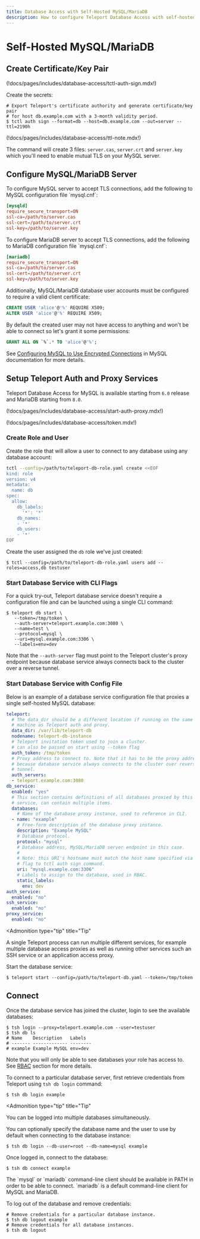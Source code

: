 ```yaml
---
title: Database Access with Self-Hosted MySQL/MariaDB
description: How to configure Teleport Database Access with self-hosted MySQL/MariaDB.
---
```


# Self-Hosted MySQL/MariaDB

## Create Certificate/Key Pair

(!docs/pages/includes/database-access/tctl-auth-sign.mdx!)

Create the secrets:

```code
# Export Teleport's certificate authority and generate certificate/key pair
# for host db.example.com with a 3-month validity period.
$ tctl auth sign --format=db --host=db.example.com --out=server --ttl=2190h
```

(!docs/pages/includes/database-access/ttl-note.mdx!)

The command will create 3 files: `server.cas`, `server.crt` and `server.key`
which you'll need to enable mutual TLS on your MySQL server.

## Configure MySQL/MariaDB Server

<Tabs>
  <TabItem label="MySQL">
  To configure MySQL server to accept TLS connections, add the following to
MySQL configuration file `mysql.cnf`:

```conf
[mysqld]
require_secure_transport=ON
ssl-ca=/path/to/server.cas
ssl-cert=/path/to/server.crt
ssl-key=/path/to/server.key
```
  </TabItem>
  <TabItem label="MariaDB">
  To configure MariaDB server to accept TLS connections, add the following to
MariaDB configuration file `mysql.cnf`:

```conf
[mariadb]
require_secure_transport=ON
ssl-ca=/path/to/server.cas
ssl-cert=/path/to/server.crt
ssl-key=/path/to/server.key
```
  </TabItem>
</Tabs>


Additionally, MySQL/MariaDB database user accounts must be configured to require a
valid client certificate:

```sql
CREATE USER 'alice'@'%' REQUIRE X509;
ALTER USER 'alice'@'%' REQUIRE X509;
```

By default the created user may not have access to anything and won't be able
to connect so let's grant it some permissions:

```sql
GRANT ALL ON `%`.* TO 'alice'@'%';
```

See [Configuring MySQL to Use Encrypted Connections](https://dev.mysql.com/doc/refman/8.0/en/using-encrypted-connections.html)
in MySQL documentation for more details.

## Setup Teleport Auth and Proxy Services

Teleport Database Access for MySQL is available starting from `6.0` release and MariaDB starting from `8.0`.

(!docs/pages/includes/database-access/start-auth-proxy.mdx!)

(!docs/pages/includes/database-access/token.mdx!)

### Create Role and User

Create the role that will allow a user to connect to any database using any
database account:

```bash
tctl --config=/path/to/teleport-db-role.yaml create <<EOF
kind: role
version: v4
metadata:
  name: db
spec:
  allow:
    db_labels:
      '*': '*'
    db_names:
    - '*'
    db_users:
    - '*'
EOF
```

Create the user assigned the `db` role we've just created:

```code
$ tctl --config=/path/to/teleport-db-role.yaml users add --roles=access,db testuser
```

### Start Database Service with CLI Flags

For a quick try-out, Teleport database service doesn't require a configuration
file and can be launched using a single CLI command:

```code
$ teleport db start \
   --token=/tmp/token \
   --auth-server=teleport.example.com:3080 \
   --name=test \
   --protocol=mysql \
   --uri=mysql.example.com:3306 \
   --labels=env=dev
```

Note that the `--auth-server` flag must point to the Teleport cluster's proxy endpoint
because database service always connects back to the cluster over a reverse
tunnel.

### Start Database Service with Config File

Below is an example of a database service configuration file that proxies
a single self-hosted MySQL database:

```yaml
teleport:
  # The data_dir should be a different location if running on the same
  # machine as Teleport auth and proxy.
  data_dir: /var/lib/teleport-db
  nodename: teleport-db-instance
  # Teleport invitation token used to join a cluster.
  # can also be passed on start using --token flag
  auth_token: /tmp/token
  # Proxy address to connect to. Note that it has to be the proxy address
  # because database service always connects to the cluster over reverse
  # tunnel.
  auth_servers:
  - teleport.example.com:3080
db_service:
  enabled: "yes"
  # This section contains definitions of all databases proxied by this
  # service, can contain multiple items.
  databases:
    # Name of the database proxy instance, used to reference in CLI.
  - name: "example"
    # Free-form description of the database proxy instance.
    description: "Example MySQL"
    # Database protocol.
    protocol: "mysql"
    # Database address, MySQL/MariaDB server endpoint in this case.
    #
    # Note: this URI's hostname must match the host name specified via --host
    # flag to tctl auth sign command.
    uri: "mysql.example.com:3306"
    # Labels to assign to the database, used in RBAC.
    static_labels:
      env: dev
auth_service:
  enabled: "no"
ssh_service:
  enabled: "no"
proxy_service:
  enabled: "no"
```

<Admonition
  type="tip"
  title="Tip"
>
  A single Teleport process can run multiple different services, for example
  multiple database access proxies as well as running other services such an
  SSH service or an application access proxy.
</Admonition>

Start the database service:

```code
$ teleport start --config=/path/to/teleport-db.yaml --token=/tmp/token
```

## Connect

Once the database service has joined the cluster, login to see the available
databases:

```code
$ tsh login --proxy=teleport.example.com --user=testuser
$ tsh db ls
# Name    Description   Labels
# ------- ------------- --------
# example Example MySQL env=dev
```

Note that you will only be able to see databases your role has access to. See
[RBAC](../rbac.mdx) section for more details.

To connect to a particular database server, first retrieve credentials from
Teleport using `tsh db login` command:

```code
$ tsh db login example
```

<Admonition
  type="tip"
  title="Tip"
>
  You can be logged into multiple databases simultaneously.
</Admonition>

You can optionally specify the database name and the user to use by default
when connecting to the database instance:

```code
$ tsh db login --db-user=root --db-name=mysql example
```

Once logged in, connect to the database:

```code
$ tsh db connect example
```

<Admonition type="note" title="Note">
  The `mysql` or `mariadb` command-line client should be available in PATH in order to be
  able to connect. `mariadb` is a default command-line client for MySQL and MariaDB.
</Admonition>

To log out of the database and remove credentials:

```code
# Remove credentials for a particular database instance.
$ tsh db logout example
# Remove credentials for all database instances.
$ tsh db logout
```
